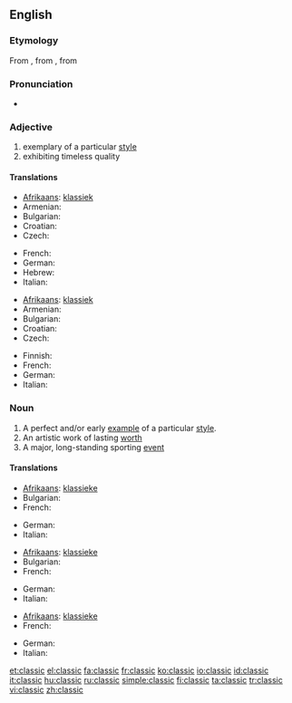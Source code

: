 ==English==

===Etymology===
From {{etyl|fr|en}} {{term|classique||lang=fr}}, from {{etyl|la|en}} {{term|classicus||lang=la|relating to the classes of Roman citizenry, especially the highest}}, from {{term|classis||lang=la}}

===Pronunciation===
* {{rhymes|æsɪk}}

===Adjective===
{{en-adj-more}}

# exemplary of a particular [[style]]
# exhibiting timeless quality

====Translations====
{{trans-top|exemplary of a particular style}}
* [[Afrikaans]]: [[klassiek]]
* Armenian: {{t|hy|դասական|tr=dasakan|xs=Armenian}}
* Bulgarian: {{t|bg|класически}}
* Croatian: {{t+|hr|klasičan|alt=klàsičan}}
* Czech: {{t|cs|klasický|m}}
{{trans-mid}}
* French: {{t+|fr|classique|m|f}}
* German: {{t+|de|klassisch}}
* Hebrew: {{t|he|קלאסי|m|tr=klasi}}
* Italian: {{t+|it|classico}}
{{trans-bottom}}

{{trans-top|exhibiting timeless quality}}
* [[Afrikaans]]: [[klassiek]]
* Armenian: {{t|hy|դասական|tr=dasakan|xs=Armenian}}
* Bulgarian: {{t|bg|класически}}
* Croatian: {{t+|hr|klasičan|alt=klàsičan}}
* Czech: {{t|cs|klasický|m}}
{{trans-mid}}
* Finnish: {{t-|fi|klassikko}}
* French: {{t+|fr|classique|m|f}}
* German: {{t+|de|klassisch}}
* Italian: {{t+|it|classico}}
{{trans-bottom}}

===Noun===
{{en-noun}}

# A perfect and/or early [[example]] of a particular [[style]].
# An artistic work of lasting [[worth]]
# A major, long-standing sporting [[event]]

====Translations====
{{trans-top|example}}
* [[Afrikaans]]: [[klassieke]]
* Bulgarian: {{t+|bg|образец|m}}
* French: {{t+|fr|classique|m}}
{{trans-mid}}
* German: {{t+|de|Klassiker|m}}
* Italian: {{t+|it|classico|m}}
{{trans-bottom}}

{{trans-top|lasting work}}
* [[Afrikaans]]: [[klassieke]]
* Bulgarian: {{t|bg|класика|f}}
* French: {{t+|fr|classique|m}}
{{trans-mid}}
* German: {{t+|de|Klassiker|m}}
* Italian: {{t+|it|classico|m}}
{{trans-bottom}}

{{trans-top|event}}
* [[Afrikaans]]: [[klassieke]]
* French: {{t+|fr|classique|m}}
{{trans-mid}}
* German: {{t+|de|Klassiker|m}}
* Italian: {{t+|it|classico|m}}
{{trans-bottom}}

[[et:classic]]
[[el:classic]]
[[fa:classic]]
[[fr:classic]]
[[ko:classic]]
[[io:classic]]
[[id:classic]]
[[it:classic]]
[[hu:classic]]
[[ru:classic]]
[[simple:classic]]
[[fi:classic]]
[[ta:classic]]
[[tr:classic]]
[[vi:classic]]
[[zh:classic]]